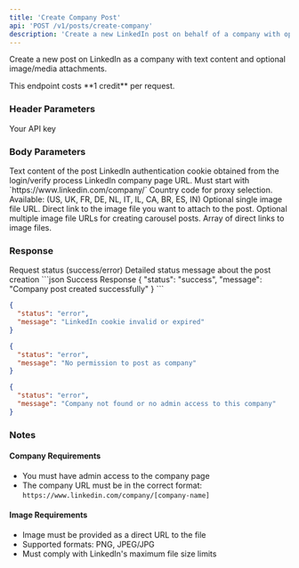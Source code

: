 ```yaml
---
title: 'Create Company Post'
api: 'POST /v1/posts/create-company'
description: 'Create a new LinkedIn post on behalf of a company with optional media attachments'
---
```


Create a new post on LinkedIn as a company with text content and optional image/media attachments.

<Note>
  This endpoint costs **1 credit** per request.
</Note>

### Header Parameters

<ParamField header="x-api-key" type="string" required>
  Your API key
</ParamField>

### Body Parameters

<ParamField body="message" type="string" required>
  Text content of the post
</ParamField>

<ParamField body="login_token" type="string" required>
  LinkedIn authentication cookie obtained from the login/verify process
</ParamField>

<ParamField body="company_url" type="string" required>
  LinkedIn company page URL. Must start with `https://www.linkedin.com/company/`
</ParamField>

<ParamField body="country" type="string" default="FR">
  Country code for proxy selection. Available: (US, UK, FR, DE, NL, IT, IL, CA, BR, ES, IN)
</ParamField>

<ParamField body="file" type="string">
  Optional single image file URL. Direct link to the image file you want to attach to the post.
</ParamField>

<ParamField body="files" type="array">
  Optional multiple image file URLs for creating carousel posts. Array of direct links to image files.
</ParamField>

### Response

<ResponseField name="status" type="string">
  Request status (success/error)
</ResponseField>

<ResponseField name="message" type="string">
  Detailed status message about the post creation
</ResponseField>

<ResponseExample>
```json Success Response
{
  "status": "success",
  "message": "Company post created successfully"
}
```

```json Error Response - Invalid Cookie
{
  "status": "error",
  "message": "LinkedIn cookie invalid or expired"
}
```

```json Error Response - No Permission
{
  "status": "error",
  "message": "No permission to post as company"
}
```

```json Error Response - Company Not Found
{
  "status": "error",
  "message": "Company not found or no admin access to this company"
}
```

</ResponseExample>

### Notes

#### Company Requirements
- You must have admin access to the company page
- The company URL must be in the correct format: `https://www.linkedin.com/company/[company-name]`

#### Image Requirements
- Image must be provided as a direct URL to the file
- Supported formats: PNG, JPEG/JPG
- Must comply with LinkedIn's maximum file size limits


